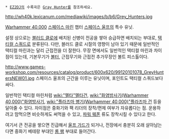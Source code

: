  * [[EZ2DJ]]의 수록곡은 [[Gray Hunter]]를 참조하세요.

{{{+1 '''Grey Hunter'''}}}

http://wh40k.lexicanum.com/mediawiki/images/b/b6/Grey_Hunters.jpg

[[Warhammer 40,000]] [[스페이스 마린]] 챕터 [[스페이스 울프]]의 특수 유닛.

설정 상으로는 [[블러드 클로]]에 배치된 신병이 전공을 쌓아 승급하면 배치되는 부대로, [[택티컬 스쿼드]]로 분류된다. 다만, 블러드 클로 시절의 영향이 남아 있기 때문에 일반적인 택티컬 마린과는 달리 근접전을 더 잘한다. 무장 면에서도 일반적인 택티컬 마린과 차이점이 있는데, 기본무기가 [[볼터]], 근접무기와 근접전 추가무장인 볼트 피스톨이다.

http://www.games-workshop.com/resources/catalog/product/600x620/99120101078_GreyHuntersNEW01.jpg
스페이스 울프의 근간을 이루는 유닛이며, 포인트도 택티컬 스쿼드보다 싸다.

일반적인 택티컬 마린처럼 [[wiki:"멜타"멜타건]], [[wiki:"화염방사기(Warhammer 40,000)"화염방사기]], [[wiki:"플라즈마 병기(Warhammer 40,000)"플라즈마 건]] 등을 달아줄 수 있다. 차이점은 중화기와 팩 리더의 장착/편제 여부가 자유롭다는 점. 운용하려고 맘먹으면 비슷하게도 써먹을 수 있고, [[파워 웨폰]] 류도 장착시킬 수 있다고 한다.

여기서 큰 전공을 쌓으면 진급해서 [[울프 가드]]가 되거나, 전장에서 충분히 오래 살아남는다면 중화기 베테랑 부대인 [[롱 팽]] 부대로 들어간다.
